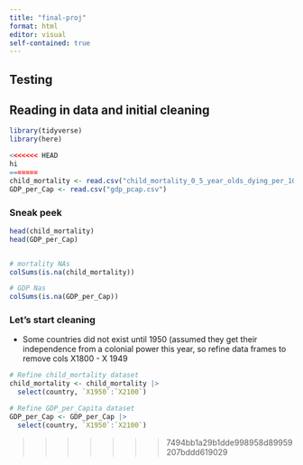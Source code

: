 ```yaml
---
title: "final-proj"
format: html
editor: visual
self-contained: true
---
```


## Testing

## Reading in data and initial cleaning

```r
library(tidyverse)
library(here)

<<<<<<< HEAD
hi
=======
child_mortality <- read.csv("child_mortality_0_5_year_olds_dying_per_1000_born.csv")
GDP_per_Cap <- read.csv("gdp_pcap.csv")

```

### Sneak peek

```r
head(child_mortality)
head(GDP_per_Cap)


# mortality NAs 
colSums(is.na(child_mortality))

# GDP Nas
colSums(is.na(GDP_per_Cap))
```

### Let's start cleaning

-   Some countries did not exist until 1950 (assumed they get their independence from a colonial power this year, so refine data frames to remove cols X1800 - X 1949

```r
# Refine child_mortality dataset
child_mortality <- child_mortality |>
  select(country, `X1950`:`X2100`)

# Refine GDP_per_Capita dataset
GDP_per_Cap <- GDP_per_Cap |>
  select(country, `X1950`:`X2100`)
```
>>>>>>> 7494bb1a29b1dde998958d89959207bddd619029
